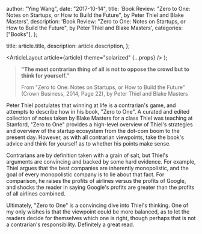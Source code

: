 
  author: "Ying Wang",
  date: "2017-10-14",
  title:
    'Book Review: "Zero to One: Notes on Startups, or How to Build the Future", by Peter Thiel and Blake Masters',
  description:
    'Book Review: "Zero to One: Notes on Startups, or How to Build the Future", by Peter Thiel and Blake Masters',
  categories: ["Books"],
};

  title: article.title,
  description: article.description,
};

  <ArticleLayout article={article} theme="solarized" {...props} />
);

> **"The most contrarian thing of all is not to oppose the crowd but to think
> for yourself."**
>
> From "Zero to One: Notes on Startups, or How to Build the Future" (Crown
> Business, 2014, Page 22), by Peter Thiel and Blake Masters

Peter Thiel postulates that winning at life is a contrarian's game, and attempts
to describe how in his book, "Zero to One". A curated and edited collection of
notes taken by Blake Masters for a class Thiel was teaching at Stanford, "Zero
to One" provides a high-level overview of Thiel's strategies and overview of the
startup ecosystem from the dot-com boom to the present day. However, as with all
contrarian viewpoints, take the book's advice and think for yourself as to
whether his points make sense.

Contrarians are by definition taken with a grain of salt, but Thiel's arguments
are convincing and backed by some hard evidence. For example, Thiel argues that
the best companies are inherently monopolistic, and the goal of every
monopolistic company is to lie about that fact. For comparison, he raises the
profits of airlines versus the profits of Google, and shocks the reader in
saying Google's profits are greater than the profits of all airlines combined.

Ultimately, "Zero to One" is a convincing dive into Thiel's thinking. One of my
only wishes is that the viewpoint could be more balanced, as to let the readers
decide for themselves which one is right, though perhaps that is not a
contrarian's responsibility. Definitely a great read.
